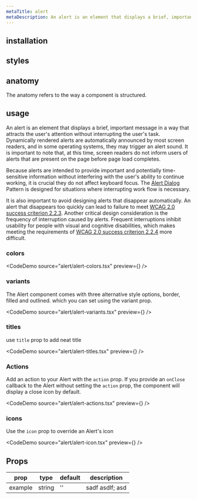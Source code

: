 ```yaml
---
metaTitle: alert
metaDescription: An alert is an element that displays a brief, important message in a way that attracts the user's attention without interrupting the user's task.
---
```


<DocHeader
  title="alert"
  description="An alert is an element that displays a brief, important message in a way that attracts the user's attention without interrupting the user's task."
/>

<DocHeaderLinks
  source="https://github.com/7up-charsi/webbo-ui/blob/main/packages/components/alert/src/alert.tsx"
  styles="https://github.com/7up-charsi/webbo-ui/blob/main/packages/core/theme/src/components/alert.ts"
/>

<Separator />

## installation

<Installation package="@webbo-ui/alert" />

## styles

<StylePaths>
  <CodeDemo source="alert/style-paths.txt" language="plaintext" />
</StylePaths>

## anatomy

The anatomy refers to the way a component is structured.

<CodeDemo source="alert/anatomy.html" language="html" />

## usage

An alert is an element that displays a brief, important message in a way that attracts the user's attention without interrupting the user's task. Dynamically rendered alerts are automatically announced by most screen readers, and in some operating systems, they may trigger an alert sound. It is important to note that, at this time, screen readers do not inform users of alerts that are present on the page before page load completes.

Because alerts are intended to provide important and potentially time-sensitive information without interfering with the user's ability to continue working, it is crucial they do not affect keyboard focus. The [Alert Dialog](/docs/components/alert-dialog) Pattern is designed for situations where interrupting work flow is necessary.

It is also important to avoid designing alerts that disappear automatically. An alert that disappears too quickly can lead to failure to meet [WCAG 2.0 success criterion 2.2.3](https://www.w3.org/TR/UNDERSTANDING-WCAG20/time-limits-no-exceptions.html). Another critical design consideration is the frequency of interruption caused by alerts. Frequent interruptions inhibit usability for people with visual and cognitive disabilities, which makes meeting the requirements of [WCAG 2.0 success criterion 2.2.4](https://www.w3.org/TR/UNDERSTANDING-WCAG20/time-limits-postponed.html) more difficult.

### colors

<CodeDemo source="alert/alert-colors.tsx" preview={<AlertColors />} />

### variants

The Alert component comes with three alternative style options, border, filled and outlined. which you can set using the variant prop.

<CodeDemo source="alert/alert-variants.tsx" preview={<AlertVariants />} />

### titles

use `title` prop to add neat title

<CodeDemo source="alert/alert-titles.tsx" preview={<AlertTitles />} />

### Actions

Add an action to your Alert with the `action` prop.
If you provide an `onClose` callback to the Alert without setting the `action` prop, the component will display a close icon by default.

<CodeDemo source="alert/alert-actions.tsx" preview={<AlertActions />} />

### icons

Use the `icon` prop to override an Alert's icon

<CodeDemo source="alert/alert-icon.tsx" preview={<AlertIcon />} />

## Props

| prop    | type   | default | description     |
| ------- | ------ | ------- | --------------- |
| example | string | ''      | sadf asdlf; asd |
